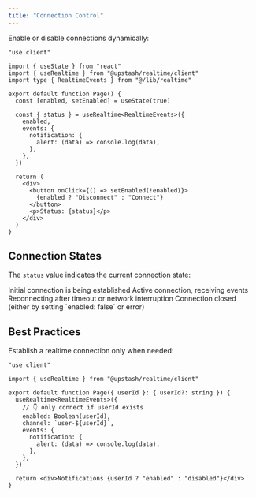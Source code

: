 ```yaml
---
title: "Connection Control"
---
```


Enable or disable connections dynamically:

```tsx page.tsx
"use client"

import { useState } from "react"
import { useRealtime } from "@upstash/realtime/client"
import type { RealtimeEvents } from "@/lib/realtime"

export default function Page() {
  const [enabled, setEnabled] = useState(true)

  const { status } = useRealtime<RealtimeEvents>({
    enabled,
    events: {
      notification: {
        alert: (data) => console.log(data),
      },
    },
  })

  return (
    <div>
      <button onClick={() => setEnabled(!enabled)}>
        {enabled ? "Disconnect" : "Connect"}
      </button>
      <p>Status: {status}</p>
    </div>
  )
}
```

## Connection States

The `status` value indicates the current connection state:

<ParamField path="connecting" type="string">
  Initial connection is being established
</ParamField>

<ParamField path="connected" type="string">
  Active connection, receiving events
</ParamField>

<ParamField path="reconnecting" type="string">
  Reconnecting after timeout or network interruption
</ParamField>

<ParamField path="disconnected" type="string">
  Connection closed (either by setting `enabled: false` or error)
</ParamField>

## Best Practices

Establish a realtime connection only when needed:

```tsx page.tsx
"use client"

import { useRealtime } from "@upstash/realtime/client"

export default function Page({ userId }: { userId?: string }) {
  useRealtime<RealtimeEvents>({
    // 👇 only connect if userId exists
    enabled: Boolean(userId),
    channel: `user-${userId}`,
    events: {
      notification: {
        alert: (data) => console.log(data),
      },
    },
  })

  return <div>Notifications {userId ? "enabled" : "disabled"}</div>
}
```
